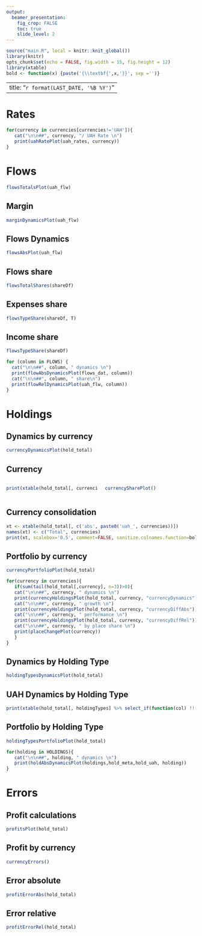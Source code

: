 ```yaml
---
output:
  beamer_presentation:
    fig_crop: FALSE
    toc: true
    slide_level: 2
---
```


```r
source("main.R", local = knitr::knit_global())
library(knitr)
opts_chunk$set(echo = FALSE, fig.width = 15, fig.height = 12)
library(xtable)
bold <- function(x) {paste('{\\textbf{',x,'}}', sep ='')}
```

---
title: "`r format(LAST_DATE, '%B %Y')`"
---

# Rates

```r
for(currency in currencies[currencies!='UAH']){
   cat("\n\n##", currency, "/ UAH Rate \n")
   print(uahRatePlot(uah_rates, currency))
}
```

# Flows
```r
flowsTotalsPlot(uah_flw)
```

## Margin
```r
marginDynamicsPlot(uah_flw)
```

## Flows Dynamics
```r
flowsAbsPlot(uah_flw)
```

## Flows share

```r
flowsTotalShares(shareDf)
```

## Expenses share

```r
flowsTypeShare(shareDf, T)
```

## Income share

```r
flowsTypeShare(shareDf)
```

```r
for (column in FLOWS) {
  cat("\n\n##", column, " dynamics \n")
  print(flowAbsDynamicsPlot(flows_dat, column))
  cat("\n\n##", column, " share\n")
  print(flowRelDynamicsPlot(uah_flw, column))
}
```

# Holdings

## Dynamics by currency 
```r
currencyDynamicsPlot(hold_total)
```

## Currency
:::::: {.columns}
::: {.column width="50%" data-latex="{0.5\textwidth}"}
```r
print(xtable(hold_total[, currencies]), scalebox='0.5', comment=FALSE, sanitize.colnames.function=bold, sanitize.rownames.function=bold)
```
:::

:::::: {.column width="50%" data-latex="{0.5\textwidth}"}
```r
currencySharePlot()
```
:::
::::::

## Currency consolidation

```r
xt <- xtable(hold_total[, c('abs', paste0('uah_', currencies))])
names(xt) <- c("Total", currencies)
print(xt, scalebox='0.5', comment=FALSE, sanitize.colnames.function=bold, sanitize.rownames.function=bold)
```

## Portfolio by currency 
```r
currencyPortfolioPlot(hold_total)
```

```r
for(currency in currencies){
   if(sum(tail(hold_total[,currency], n=3))>0){
   cat("\n\n##", currency, " dynamics \n")
   print(currencyHoldingsPlot(hold_total, currency, "currencyDynamics"))
   cat("\n\n##", currency, " growth \n")
   print(currencyHoldingsPlot(hold_total, currency, "currencyDiffAbs"))
   cat("\n\n##", currency, " performance \n")
   print(currencyHoldingsPlot(hold_total, currency, "currencyDiffRel"))
   cat("\n\n##", currency, " by place share \n")
   print(placeChangePlot(currency))
   }
}
```

## Dynamics by Holding Type 
```r
holdingTypesDynamicsPlot(hold_total)
```

## UAH Dynamics by Holding Type
```r
print(xtable(hold_total[, holdingTypes] %>% select_if(function(col) !!(sum(tail(col, n=6))) )), scalebox='0.4', comment=FALSE, sanitize.colnames.function=bold, sanitize.rownames.function=bold)
```

## Portfolio by Holding Type 
```r
holdingTypesPortfolioPlot(hold_total)
```

```r
for(holding in HOLDINGS){
   cat("\n\n##", holding, " dynamics \n")
   print(holdAbsDynamicsPlot(holdings,hold_meta,hold_uah, holding))
}
```

# Errors

## Profit calculations
```r
profitsPlot(hold_total)
```

## Profit by currency
```r
currencyErrors()
```

## Error absolute
```r
profitErrorAbs(hold_total)
```

## Error relative
```r
profitErrorRel(hold_total)
```
